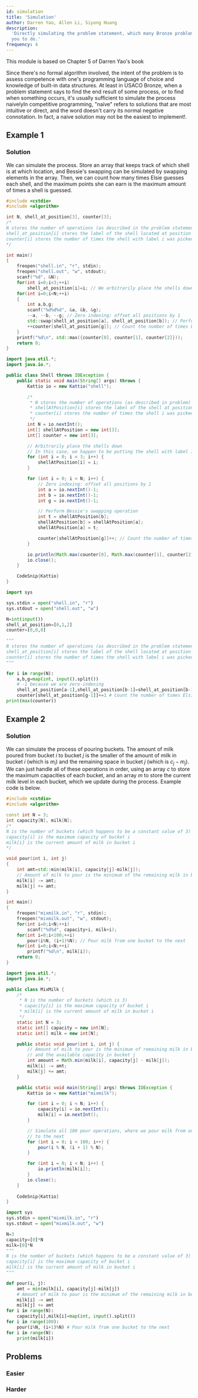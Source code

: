 ```yaml
---
id: simulation
title: 'Simulation'
author: Darren Yao, Allen Li, Siyong Huang
description:
  'Directly simulating the problem statement, which many Bronze problems allow
  you to do.'
frequency: 4
---
```


<Resources>
	<Resource source="IUSACO" title="5 - Simulation">
		This module is based on Chapter 5 of Darren Yao's book
	</Resource>
</Resources>

<br />

Since there's no formal algorithm involved, the intent of the problem is to
assess competence with one's programming language of choice and knowledge of
built-in data structures. At least in USACO Bronze, when a problem statement
says to find the end result of some process, or to find when something occurs,
it's usually sufficient to simulate the process naively<Asterisk>In competitive
programming, "naive" refers to solutions that are most intuitive or direct, and
the word doesn't carry its normal negative connotation. In fact, a naive
solution may not be the easiest to implement!</Asterisk>.

## Example 1

<FocusProblem problem="example" />

### Solution

<Spoiler title="Solution">

We can simulate the process. Store an array that keeps track of which shell is
at which location, and Bessie's swapping can be simulated by swapping elements
in the array. Then, we can count how many times Elsie guesses each shell, and
the maximum points she can earn is the maximum amount of times a shell is
guessed.

<LanguageSection>

<CPPSection>

```cpp
#include <cstdio>
#include <algorithm>

int N, shell_at_position[3], counter[3];
/*
N stores the number of operations (as described in the problem statement)
shell_at_position[i] stores the label of the shell located at position i
counter[i] stores the number of times the shell with label i was picked
*/

int main()
{
	freopen("shell.in", "r", stdin);
	freopen("shell.out", "w", stdout);
	scanf("%d", &N);
	for(int i=0;i<3;++i)
		shell_at_position[i]=i; // We arbitrarily place the shells down (In this case, I happen to be putting the shell with label i at position i)
	for(int i=0;i<N;++i)
	{
		int a,b,g;
		scanf("%d%d%d", &a, &b, &g);
		--a, --b, --g; // Zero indexing: offset all positions by 1
		std::swap(shell_at_position[a], shell_at_position[b]); // Perform Bessie's swapping operation
		++counter[shell_at_position[g]]; // Count the number of times Elsie guesses each particular shell
	}
	printf("%d\n", std::max({counter[0], counter[1], counter[2]}));
	return 0;
}

```

</CPPSection>

<JavaSection>

```java
import java.util.*;
import java.io.*;

public class Shell throws IOException {
	public static void main(String[] args) throws {
		Kattio io = new Kattio("shell");

		/*
		 * N stores the number of operations (as described in problem)
		 * shellAtPosition[i] stores the label of the shell at position i
		 * counter[i] stores the number of times the shell i was picked
		 */
		int N = io.nextInt();
		int[] shellAtPosition = new int[3];
		int[] counter = new int[3];

		// Arbitrarily place the shells down
		// In this case, we happen to be putting the shell with label i at position i
		for (int i = 0; i < 3; i++) {
			shellAtPosition[i] = i;
		}

		for (int i = 0; i < N; i++) {
			// Zero indexing: offset all positions by 1
			int a = io.nextInt()-1;
			int b = io.nextInt()-1;
			int g = io.nextInt()-1;

			// Perform Bessie's swapping operation
			int t = shellAtPosition[b];
			shellAtPosition[b] = shellAtPosition[a];
			shellAtPosition[a] = t;

			counter[shellAtPosition[g]]++; // Count the number of times Elsie guesses each particular shell
		}

		io.println(Math.max(counter[0], Math.max(counter[1], counter[2])));
		io.close();
	}

	CodeSnip{Kattio}
}
```

</JavaSection>

<PySection>

```py
import sys

sys.stdin = open("shell.in", "r")
sys.stdout = open("shell.out", "w")

N=int(input())
shell_at_position=[0,1,2]
counter=[0,0,0]

"""
N stores the number of operations (as described in the problem statement)
shell_at_position[i] stores the label of the shell located at position i
counter[i] stores the number of times the shell with label i was picked
"""

for i in range(N):
	a,b,g=map(int, input().split())
	# -1 because we are zero-indexing
	shell_at_position[a-1],shell_at_position[b-1]=shell_at_position[b-1],shell_at_position[a-1] # Perform Bessie's swapping operation
	counter[shell_at_position[g-1]]+=1 # Count the number of times Elsie guesses each particular shell
print(max(counter))
```

</PySection>

</LanguageSection>

</Spoiler>

## Example 2

<FocusProblem problem="example2" />

### Solution

<Spoiler title="Solution">

We can simulate the process of pouring buckets. The amount of milk poured from
bucket $i$ to bucket $j$ is the smaller of the amount of milk in bucket $i$
(which is $m_i$) and the remaining space in bucket $j$ (which is $c_j - m_j$).
We can just handle all of these operations in order, using an array $c$ to store
the maximum capacities of each bucket, and an array $m$ to store the current
milk level in each bucket, which we update during the process. Example code is
below.

<LanguageSection>

<CPPSection>

```cpp
#include <cstdio>
#include <algorithm>

const int N = 3;
int capacity[N], milk[N];
/*
N is the number of buckets (which happens to be a constant value of 3)
capacity[i] is the maximum capacity of bucket i
milk[i] is the current amount of milk in bucket i
*/

void pour(int i, int j)
{
	int amt=std::min(milk[i], capacity[j]-milk[j]);
	// Amount of milk to pour is the minimum of the remaining milk in bucket i and the available capacity in bucket j
	milk[i] -= amt;
	milk[j] += amt;
}

int main()
{
	freopen("mixmilk.in", "r", stdin);
	freopen("mixmilk.out", "w", stdout);
	for(int i=0;i<N;++i)
		scanf("%d%d", capacity+i, milk+i);
	for(int i=0;i<100;++i)
		pour(i%N, (i+1)%N); // Pour milk from one bucket to the next
	for(int i=0;i<N;++i)
		printf("%d\n", milk[i]);
	return 0;
}
```

</CPPSection>

<JavaSection>

```java
import java.util.*;
import java.io.*;

public class MixMilk {
	/*
	 * N is the number of buckets (which is 3)
	 * capacity[i] is the maximum capacity of bucket i
	 * milk[i] is the current amount of milk in bucket i
	 */
	static int N = 3;
	static int[] capacity = new int[N];
	static int[] milk = new int[N];

	public static void pour(int i, int j) {
		// Amount of milk to pour is the minimum of remaining milk in bucket i
		// and the available capacity in bucket j
		int amount = Math.min(milk[i], capacity[j] - milk[j]);
		milk[i] -= amt;
		milk[j] += amt;
	}

	public static void main(String[] args) throws IOException {
		Kattio io = new Kattio("mixmilk");

		for (int i = 0; i < N; i++) {
			capacity[i] = io.nextInt();
			milk[i] = io.nextInt();
		}

		// Simulate all 100 pour operations, where we pour milk from one bucket
		// to the next
		for (int i = 0; i < 100; i++) {
			pour(i % N, (i + 1) % N);
		}

		for (int i = 0; i < N; i++) {
			io.println(milk[i]);
		}
		io.close();
	}
	
	CodeSnip{Kattio}
}
```

</JavaSection>

<PySection>

```py
import sys
sys.stdin = open("mixmilk.in", "r")
sys.stdout = open("mixmilk.out", "w")

N=3
capacity=[0]*N
milk=[0]*N
"""
N is the number of buckets (which happens to be a constant value of 3)
capacity[i] is the maximum capacity of bucket i
milk[i] is the current amount of milk in bucket i
"""

def pour(i, j):
	amt = min(milk[i], capacity[j]-milk[j])
	# Amount of milk to pour is the minimum of the remaining milk in bucket i and the available capacity in bucket j
	milk[i] -= amt
	milk[j] += amt
for i in range(N):
	capacity[i],milk[i]=map(int, input().split())
for i in range(100):
	pour(i%N, (i+1)%N) # Pour milk from one bucket to the next
for i in range(N):
	print(milk[i])
```

</PySection>

</LanguageSection>

</Spoiler>

## Problems

### Easier

<Problems problems="easier" />

### Harder

<Problems problems="harder" />
